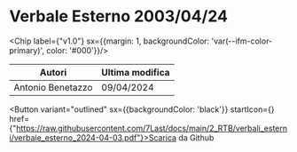 

# Verbale Esterno 2003/04/24

<Chip label={"v1.0"} sx={{margin: 1, backgroundColor: 'var(--ifm-color-primary)', color: '#000'}}/>



|      Autori     |Ultima modifica|
|-----------------|---------------|
|Antonio Benetazzo|   09/04/2024  |

<Button variant="outlined" sx={{backgroundColor: 'black'}} startIcon={<GithubIcon />} href={"https://raw.githubusercontent.com/7Last/docs/main/2_RTB/verbali_esterni/verbale_esterno_2024-04-03.pdf"}>Scarica da Github</Button>